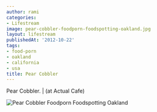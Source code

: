 ```yaml
---
author: rami
categories:
- Lifestream
image: pear-cobbler-foodporn-foodspotting-oakland.jpg
layout: lifestream
publishedAt: '2012-10-22'
tags:
- food-porn
- oakland
- california
- usa
title: Pear Cobbler
---
```


Pear Cobbler. | (at Actual Cafe)

![Pear Cobbler Foodporn Foodspotting Oakland](/assets/images/content/lifestream/pear-cobbler-foodporn-foodspotting-oakland.jpg)
